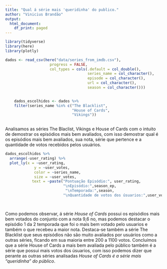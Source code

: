 ```yaml
---
title: "Qual á série mais 'queridinha' do publico."
author: "Vinicius Brandão"
output:
  html_document:
    df_print: paged
---
```




```r
library(tidyverse)
library(here)
library(plotly)
```

```r
dados <- read_csv(here("data/series_from_imdb.csv"), 
                    progress = FALSE,
                    col_types = cols(.default = col_double(), 
                                     series_name = col_character(), 
                                     episode = col_character(), 
                                     url = col_character(),
                                     season = col_character()))
    
```


```r
    dados_escolhidos <- dados %>% 
    filter(series_name %in% c("The Blacklist",
                              "House of Cards",
                              "Vikings"))
    
```

Analisamos as séries The Blaclist, Vikings e House of Cards com o intuito de demostrar os episódios mais bem avaliados, com isso demostrar qual é os episódios mais bem avaliados, sua nota, série que pertence e a quantidade de votos recebidos pelos usuários.

```r
dados_escolhidos %>%
  arrange(-user_rating) %>%
  plot_ly(x = ~user_rating,
             y = ~user_votes,
             color = ~series_name,
             size = ~user_votes,
            text = ~paste("Pontuação Episódio:", user_rating,
                          "\nEpisódio:",season_ep,
                           "\nTemporada:",season,
                          "\nQuantidade de votos dos úsuarios:",user_votes))  

  
```

Como podemos observar, á série *House of Cards* possui os episódios mais bem votados do conjunto com a nota 9,6 no, mas podemos destacar o episódio 1 da 2 temporada que foi o mais bem votado pelo usuarios e também o que recebeu a maior nota.
Destaca-se também a série The Blacklist que seus episódios não são muito avaliados por usuários como a outras séries, ficando em sua maioria entre 200 a 1100 votos.
Concluímos que a série House of Cards a mais bem avaliada pelo público  também é a série que possui mais votos dos úsuarios, com isso podemos dizer que perante as outras séries analisadas *House of Cards é a série mais "queridinha" do público*.

